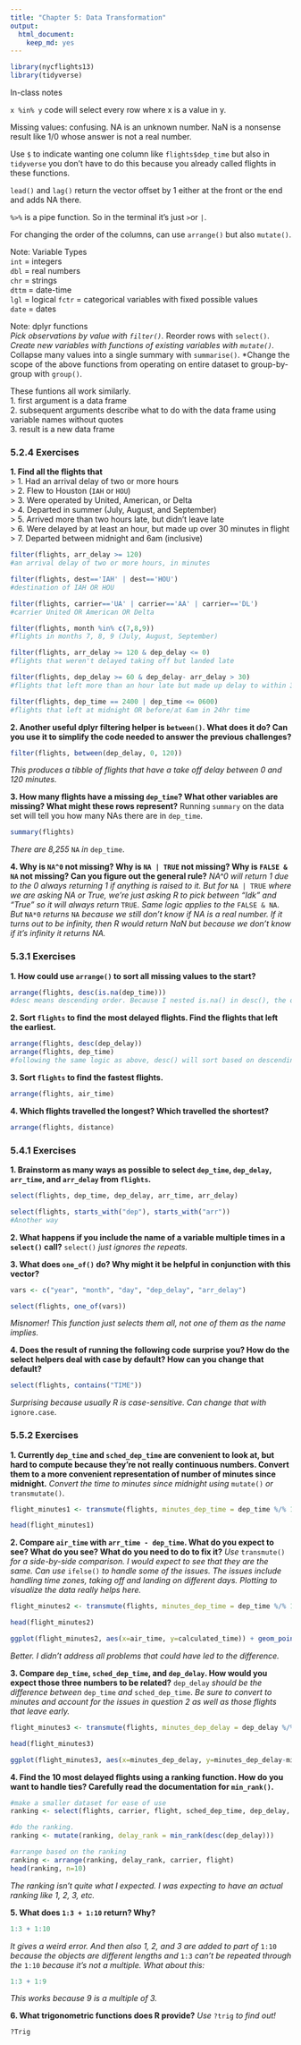 ```yaml
---
title: "Chapter 5: Data Transformation"
output: 
  html_document: 
    keep_md: yes
---
```

```r
library(nycflights13)
library(tidyverse)
```
In-class notes

`x %in% y` code will select every row where x is a value in y.

Missing values: confusing. NA is an unknown number. NaN is a nonsense result like 1/0 whose answer is not a real number.

Use `$` to indicate wanting one column like `flights$dep_time` but also in `tidyverse` you don't have to do this because you already called flights in these functions.

`lead()` and `lag()` return the vector offset by 1 either at the front or the end and adds NA there.

`%>%` is a pipe function. So in the terminal it's just `>`or `|`.

For changing the order of the columns, can use `arrange()` but also `mutate()`.


Note: Variable Types  
`int` = integers  
`dbl` = real numbers  
`chr` = strings  
`dttm` = date-time  
`lgl` = logical
`fctr` = categorical variables with fixed possible values  
`date` = dates  

Note: dplyr functions  
*Pick observations by value with `filter()`.
*Reorder rows with `select()`.
*Create new variables with functions of existing variables with `mutate()`.
*Collapse many values into a single summary with `summarise()`.
*Change the scope of the above functions from operating on entire dataset to group-by-group with `group()`.

These funtions all work similarly.  
1. first argument is a data frame  
2. subsequent arguments describe what to do with the data frame using variable names without quotes  
3. result is a new data frame  

### 5.2.4 Exercises  
**1. Find all the flights that**  
> 1. Had an arrival delay of two or more hours  
> 2. Flew to Houston (`IAH` or `HOU`)  
> 3. Were operated by United, American, or Delta  
> 4. Departed in summer (July, August, and September)  
> 5. Arrived more than two hours late, but didn't leave late  
> 6. Were delayed by at least an hour, but made up over 30 minutes in flight  
> 7. Departed between midnight and 6am (inclusive)

```r
filter(flights, arr_delay >= 120)
#an arrival delay of two or more hours, in minutes
```

```r
filter(flights, dest=='IAH' | dest=='HOU')
#destination of IAH OR HOU
```

```r
filter(flights, carrier=='UA' | carrier=='AA' | carrier=='DL')
#carrier United OR American OR Delta
```

```r
filter(flights, month %in% c(7,8,9))
#flights in months 7, 8, 9 (July, August, September)
```

```r
filter(flights, arr_delay >= 120 & dep_delay <= 0)
#flights that weren't delayed taking off but landed late
```

```r
filter(flights, dep_delay >= 60 & dep_delay- arr_delay > 30)
#flights that left more than an hour late but made up delay to within 30 minutes during flight
```

```r
filter(flights, dep_time == 2400 | dep_time <= 0600)
#flights that left at midnight OR before/at 6am in 24hr time
```


**2. Another useful dplyr filtering helper is `between()`. What does it do? Can you use it to simplify the code needed to answer the previous challenges?**
```r
filter(flights, between(dep_delay, 0, 120))
```

_This produces a tibble of flights that have a take off delay between 0 and 120 minutes._

**3. How many flights have a missing `dep_time`? What other variables are missing? What might these rows represent?**
Running `summary` on the data set will tell you how many NAs there are in `dep_time`.

```r
summary(flights)
```

_There are 8,255_ `NA` _in_ `dep_time`.

**4. Why is `NA^0` not missing? Why is `NA | TRUE` not missing? Why is `FALSE & NA` not missing? Can you figure out the general rule?**
_NA^0 will return 1 due to the 0 always returning 1 if anything is raised to it. But for_ `NA | TRUE` _where we are asking NA or True, we're just asking R to pick between "Idk" and "True" so it will always return_ `TRUE`. _Same logic applies to the_ `FALSE & NA`. _But_ `NA*0` _returns_ `NA` _because we still don't know if NA is a real number. If it turns out to be infinity, then R would return NaN but because we don't know if it's infinity it returns NA._

### 5.3.1 Exercises
**1. How could use `arrange()` to sort all missing values to the start?**
```r
arrange(flights, desc(is.na(dep_time)))
#desc means descending order. Because I nested is.na() in desc(), the output will have NA at the top of the list based on NAs in dep_time.
```


**2. Sort `flights` to find the most delayed flights. Find the flights that left the earliest.**
```r
arrange(flights, desc(dep_delay))
arrange(flights, dep_time)
#following the same logic as above, desc() will sort based on descending order of the departure delay.
```


**3. Sort `flights` to find the fastest flights.**
```r
arrange(flights, air_time)
```


**4. Which flights travelled the longest? Which travelled the shortest?**
```r
arrange(flights, distance)
```


### 5.4.1 Exercises
**1. Brainstorm as many ways as possible to select `dep_time`, `dep_delay`, `arr_time`, and `arr_delay` from `flights`.**
```r
select(flights, dep_time, dep_delay, arr_time, arr_delay)
```

```r
select(flights, starts_with("dep"), starts_with("arr"))
#Another way
```

**2. What happens if you include the name of a variable multiple times in a `select()` call?**
`select()` _just ignores the repeats._

**3. What does `one_of()` do? Why might it be helpful in conjunction with this vector?**
```r
vars <- c("year", "month", "day", "dep_delay", "arr_delay")
```

```r
select(flights, one_of(vars))
```


_Misnomer! This function just selects them all, not one of them as the name implies._

**4. Does the result of running the following code surprise you? How do the select helpers deal with case by default? How can you change that default?**
```r
select(flights, contains("TIME"))
```

_Surprising because usually R is case-sensitive. Can change that with_ `ignore.case`.


### 5.5.2 Exercises
**1. Currently `dep_time` and `sched_dep_time` are convenient to look at, but hard to compute because they're not really continuous numbers. Convert them to a more convenient representation of number of minutes since midnight.**
_Convert the time to minutes since midnight using_ `mutate()` _or_ `transmutate()`.
```r
flight_minutes1 <- transmute(flights, minutes_dep_time = dep_time %/% 100 * 60 + dep_time %% 100, minutes_sched_dep_time = sched_dep_time %/% 100 * 60 + sched_dep_time %% 100)

head(flight_minutes1)
```

**2. Compare `air_time` with `arr_time - dep_time`. What do you expect to see? What do you see? What do you need to do to fix it?**
_Use_ `transmute()` _for a side-by-side comparison. I would expect to see that they are the same. Can use_ `ifelse()` _to handle some of the issues. The issues include handling time zones, taking off and landing on different days. Plotting to visualize the data really helps here._
```r
flight_minutes2 <- transmute(flights, minutes_dep_time = dep_time %/% 100 * 60 + dep_time %% 100, minutes_arr_time = arr_time %/% 100 * 60 + arr_time %% 100, minutes_air_time = air_time %/% 100 * 60 + air_time %% 100, calculated_time = ifelse(minutes_arr_time < minutes_dep_time, minutes_arr_time-minutes_dep_time + 1440, minutes_arr_time-minutes_dep_time), air_time)

head(flight_minutes2)
```

```r
ggplot(flight_minutes2, aes(x=air_time, y=calculated_time)) + geom_point(alpha=0.1)
```

_Better. I didn't address all problems that could have led to the difference._

**3. Compare `dep_time`, `sched_dep_time`, and `dep_delay`. How would you expect those three numbers to be related?**
`dep_delay` _should be the difference between_ `dep_time` _and_ `sched_dep_time`. _Be sure to convert to minutes and account for the issues in question 2 as well as those flights that leave early._

```r
flight_minutes3 <- transmute(flights, minutes_dep_delay = dep_delay %/% 100 * 60 + dep_time %% 100, minutes_sched_dep_time = sched_dep_time %/% 100 * 60 + sched_dep_time %% 100, calculated_time = ifelse(minutes_dep_delay+120 < minutes_sched_dep_time, minutes_dep_delay-minutes_sched_dep_time + 1440, minutes_dep_delay-minutes_sched_dep_time))

head(flight_minutes3)
```

```r
ggplot(flight_minutes3, aes(x=minutes_dep_delay, y=minutes_dep_delay-minutes_sched_dep_time)) + geom_point(alpha=0.1)
```


**4. Find the 10 most delayed flights using a ranking function. How do you want to handle ties? Carefully read the documentation for `min_rank()`.**
```r
#make a smaller dataset for ease of use
ranking <- select(flights, carrier, flight, sched_dep_time, dep_delay, dep_time)

#do the ranking.
ranking <- mutate(ranking, delay_rank = min_rank(desc(dep_delay)))

#arrange based on the ranking
ranking <- arrange(ranking, delay_rank, carrier, flight)
head(ranking, n=10)
```

_The ranking isn't quite what I expected. I was expecting to have an actual ranking like 1, 2, 3, etc._

**5. What does `1:3 + 1:10` return? Why?**
```r
1:3 + 1:10
```

_It gives a weird error. And then also 1, 2, and 3 are added to part of_ `1:10` _because the objects are different lengths and_ `1:3` _can't be repeated through the_ `1:10` _because it's not a multiple. What about this:_

```r
1:3 + 1:9
```

_This works because 9 is a multiple of 3._

**6. What trigonometric functions does R provide?**
_Use_ `?trig` _to find out!_
```r
?Trig
```

